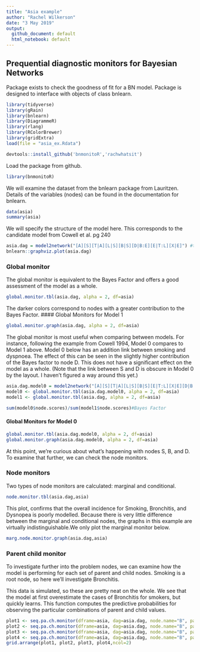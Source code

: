 ```yaml
---
title: "Asia example"
author: "Rachel Wilkerson"
date: "3 May 2019"
output:
  github_document: default
  html_notebook: default
---
```

## Prequential diagnostic monitors for Bayesian Networks

Package exists to check the goodness of fit for a BN model. Package is designed to interface with objects of class bnlearn. 

```r
library(tidyverse)
library(gRain)
library(bnlearn)
library(DiagrammeR)
library(rlang)
library(RColorBrewer)
library(gridExtra)
load(file = "asia_ex.Rdata")

```


```r
devtools::install_github('bnmonitoR','rachwhatsit')
```

Load the package from github.
```r
library(bnmonitoR)
```

We will examine the dataset from the bnlearn package from Lauritzen. Details of the variables (nodes) can be found in the documentation for bnlearn.
```r
data(asia)
summary(asia)
```

We will specify the structure of the model here. This corresponds to the candidate model from Cowell et al. pg 240
```r
asia.dag = model2network("[A][S][T|A][L|S][B|S][D|B:E][E|T:L][X|E]") #this is the candidate model from pg 240
bnlearn::graphviz.plot(asia.dag) 
```

### Global monitor

The global monitor is equivalent to the Bayes Factor and offers a good assessment of the model as a whole.
```r
global.monitor.tbl(asia.dag, alpha = 2, df=asia)
```

The darker colors correspond to nodes with a greater contribution to the Bayes Factor. 
#### Global Monitors for Model 1
```r
global.monitor.graph(asia.dag, alpha = 2, df=asia)
```

 
The global monitor is most useful when comparing between models. For instance, following the example from Cowell 1994, Model 0 compares to Model 1 above. Model 0 below has an addition link between smoking and dyspnoea. The effect of this can be seen in the slightly higher contribution of the Bayes factor to node D. This does not have a significant effect on the model as a whole. (Note that the link between S and D is obscure in Model 0 by the layout. I haven't figured a way around this yet.)

```r
asia.dag.model0 = model2network("[A][S][T|A][L|S][B|S][E|T:L][X|E][D|B:E:S]") #this is the candidate model from pg 240
model0 <- global.monitor.tbl(asia.dag.model0, alpha = 2, df=asia)
model1 <- global.monitor.tbl(asia.dag, alpha = 2, df=asia)

sum(model0$node.scores)/sum(model1$node.scores)#Bayes Factor
```

#### Global Monitors for Model 0
```r
global.monitor.tbl(asia.dag.model0, alpha = 2, df=asia)
global.monitor.graph(asia.dag.model0, alpha = 2, df=asia)

```

At this point, we're curious about what's happening with nodes S, B, and D. To examine that further, we can check the node monitors. 

### Node monitors

Two types of node monitors are calculated: marginal and conditional.
```r
node.monitor.tbl(asia.dag,asia)
```
This plot, confirms that the overall incidence for Smoking, Bronchitis, and Dysnopea is poorly modelled. 
Because there is very little difference between the marginal and conditional nodes, the graphs in this example are virtually indistinguishable.We only plot the marginal monitor below. 

```r
marg.node.monitor.graph(asia.dag,asia)
```


### Parent child monitor

To investigate further into the problem nodes, we can examine how the model is performing for each set of parent and child nodes. Smoking is a root node, so here we'll investigate Bronchitis. 

This data is simulated, so these are pretty neat on the whole. We see that the model at first overestimate the cases of Bronchitis for smokers, but quickly learns. 
This function computes the predictive probabilities for observing the particular combinations of parent and child values.

```r
plot1 <- seq.pa.ch.monitor(dframe=asia, dag=asia.dag, node.name="B", pa.names = "S", pa.val = 'yes',node.val="yes")
plot2 <- seq.pa.ch.monitor(dframe=asia, dag=asia.dag, node.name="B", pa.names = "S", pa.val = 'yes',node.val="no")
plot3 <- seq.pa.ch.monitor(dframe=asia, dag=asia.dag, node.name="B", pa.names = "S", pa.val = 'no',node.val="yes")
plot4 <- seq.pa.ch.monitor(dframe=asia, dag=asia.dag, node.name="B", pa.names = "S", pa.val = 'no',node.val="no")
grid.arrange(plot1, plot2, plot3, plot4,ncol=2)
```

